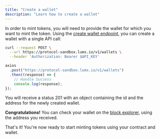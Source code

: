 ```yaml
---
title: "Create a wallet"
description: "Learn how to create a wallet"
---
```


In order to mint tokens, you will need to provide the wallet for which you want to mint the token. Using the [create wallet endpoint](/api-reference/wallets/create-a-wallet), you can create a wallet with a single API call:

<CodeGroup>

```bash cURL
curl --request POST \
  --url https://protocol-sandbox.lumx.io/v1/wallets \
  --header 'Authorization: Bearer $API_KEY'
```

```javascript JavaScript
axios
  .post("https://protocol-sandbox.lumx.io/v1/wallets")
  .then((response) => {
    // Handle Success
    console.log(response);
});
```

</CodeGroup>

You will receive a status 201 with an object containing the id and the address for the newly created wallet. 

**Congratulations!** You can check your wallet on the [block explorer](https://mumbai.polygonscan.com), using the address you received.

That's it! You're now ready to start minting tokens using your contract and wallet.

<Snippet file="troubleshooting.mdx" />
